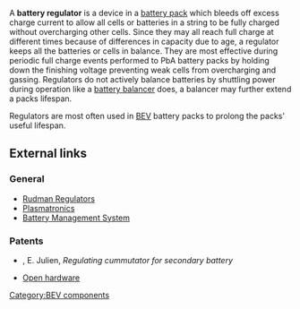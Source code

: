 A '''battery regulator''' is a device in a [[battery pack]] which bleeds off excess charge current to allow all cells or batteries in a string to be fully charged without overcharging other cells.  Since they may all reach full charge at different times because of differences in capacity due to age, a regulator keeps all the batteries or cells in balance.  They are most effective during periodic full charge events performed to PbA battery packs by holding down the finishing voltage preventing weak cells from overcharging and gassing. Regulators do not actively balance batteries by shuttling power during operation like a [[battery balancer]] does, a balancer may further extend a packs lifespan.

Regulators are most often used in [[battery electric vehicle|BEV]] battery packs to prolong the packs' useful lifespan.

==External links==
===General===
*[http://www.manzanitamicro.com/parts.htm Rudman Regulators]
*[http://www.plasmatronics.com.au Plasmatronics]
*[http://enviromotors.com/wiki/index.php/Sparrow/BMSSome Battery Management System]

===Patents===
* {{US patent|384447}}, E. Julien, ''Regulating cummutator for secondary battery''
* [[Open hardware]]

[[Category:BEV components]]